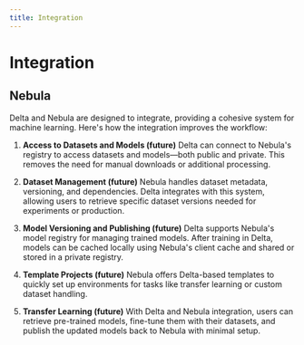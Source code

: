 ```yaml
---
title: Integration
---
```


# Integration

## Nebula

Delta and Nebula are designed to integrate, providing a cohesive system for machine learning. Here's how the integration improves the workflow:

1. **Access to Datasets and Models (future)**
Delta can connect to Nebula's registry to access datasets and models—both public and private. This removes the need for manual downloads or additional processing.

2. **Dataset Management (future)**
Nebula handles dataset metadata, versioning, and dependencies. Delta integrates with this system, allowing users to retrieve specific dataset versions needed for experiments or production.

3. **Model Versioning and Publishing (future)**
Delta supports Nebula's model registry for managing trained models. After training in Delta, models can be cached locally using Nebula's client cache and shared or stored in a private registry.

4. **Template Projects (future)**
Nebula offers Delta-based templates to quickly set up environments for tasks like transfer learning or custom dataset handling.

5. **Transfer Learning (future)**
With Delta and Nebula integration, users can retrieve pre-trained models, fine-tune them with their datasets, and publish the updated models back to Nebula with minimal setup.